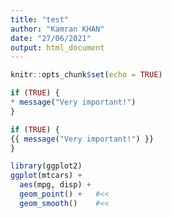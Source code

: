 ```yaml
---
title: "test"
author: "Kamran KHAN"
date: "27/06/2021"
output: html_document
---
```


```r
knitr::opts_chunk$set(echo = TRUE)
```

```r
if (TRUE) {
* message("Very important!")
}
```

```r
if (TRUE) {
{{ message("Very important!") }}
}
```

```r
library(ggplot2)
ggplot(mtcars) +
  aes(mpg, disp) +
  geom_point() +   #<<
  geom_smooth()    #<<
```
